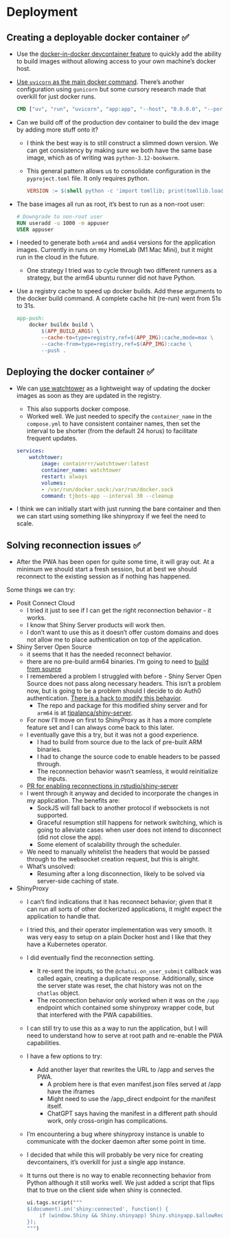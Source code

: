 # Deployment 

## Creating a deployable docker container ✅ 

-   Use the [docker-in-docker devcontainer feature](https://github.com/devcontainers/features/blob/main/src/docker-in-docker/README.md) to quickly add the ability to build images without allowing access to your own machine's docker host.

-   [Use `uvicorn` as the main docker command](https://hosting.analythium.io/containerizing-shiny-for-python-and-shinylive-applications/). There's another configuration using `gunicorn` but some cursory research made that overkill for just docker runs.

    ``` dockerfile
    CMD ["uv", "run", "uvicorn", "app:app", "--host", "0.0.0.0", "--port", "8080"]
    ```

-   Can we build off of the production dev container to build the dev image by adding more stuff onto it?

    -   I think the best way is to still construct a slimmed down version. We can get consistency by making sure we both have the same base image, which as of writing was `python-3.12-bookworm`.

    -   This general pattern allows us to consolidate configuration in the `pyproject.toml` file. It only requires python.

        ``` makefile
        VERSION := $(shell python -c 'import tomllib; print(tomllib.load(open("pyproject.toml", "rb"))["project"]["version"])')
        ```

-   The base images all run as root, it's best to run as a non-root user:

    ``` dockerfile
    # Downgrade to non-root user 
    RUN useradd -u 1000 -m appuser
    USER appuser
    ```

-   I needed to generate both `arm64` and `amd64` versions for the application images. Currently in runs on my HomeLab (M1 Mac Mini), but it might run in the cloud in the future.

    -   One strategy I tried was to cycle through two different runners as a strategy, but the arm64 ubuntu runner did not have Python.

-   Use a registry cache to speed up docker builds. Add these arguments to the docker build command. A complete cache hit (re-run) went from 51s to 31s.

    ``` makefile
    app-push:
        docker buildx build \
            $(APP_BUILD_ARGS) \
            --cache-to=type=registry,ref=$(APP_IMG):cache,mode=max \
            --cache-from=type=registry,ref=$(APP_IMG):cache \
            --push . 
    ```

## Deploying the docker container ✅ 

-   We can [use watchtower](https://containrrr.dev/watchtower/) as a lightweight way of updating the docker images as soon as they are updated in the registry.

    -   This also supports docker compose.
    -   Worked well. We just needed to specify the `container_name` in the `compose.yml` to have consistent container names, then set the interval to be shorter (from the default 24 horus) to facilitate frequent updates.

    ``` yaml
    services:
        watchtower:
            image: containrrr/watchtower:latest
            container_name: watchtower
            restart: always
            volumes:
            - /var/run/docker.sock:/var/run/docker.sock
            command: tjbots-app --interval 30 --cleanup
    ```

-   I think we can initially start with just running the bare container and then we can start using something like shinyproxy if we feel the need to scale.

## Solving reconnection issues ✅ 

- After the PWA has been open for quite some time, it will gray out. At a minimum we should start a fresh session, but at best we should reconnect to the existing session as if nothing has happened. 

Some things we can try:

- Posit Connect Cloud
    - I tried it just to see if I can get the right reconnection behavior - it works. 
    - I know that Shiny Server products will work then. 
    - I don't want to use this as it doesn't offer custom domains and does not allow me to place authentication on top of the application.

- Shiny Server Open Source
    - it seems that it has the needed reconnect behavior.
    - there are no pre-build arm64 binaries. I'm going to need to [build from source](https://github.com/rstudio/shiny-server/wiki/Building-Shiny-Server-from-Source)
    - I remembered a problem I struggled with before - Shiny Server Open Source does not pass along necessary headers. This isn't a problem now, but is going to be a problem should I decide to do Auth0 authentication. [There is a hack to modify this behavior](https://marian-caikovski.medium.com/retrieving-all-request-headers-in-shiny-web-applications-dc07b79c4a7f).
        - The repo and package for this modified shiny server and for `arm64` is at [tjpalanca/shiny-server](https://github.com/tjpalanca/shiny-server).
    - For now I'll move on first to ShinyProxy as it has a more complete feature set and I can always come back to this later.
    - I eventually gave this a try, but it was not a good experience. 
        - I had to build from source due to the lack of pre-built ARM binaries.
        - I had to change the source code to enable headers to be passed through.
        - The reconnection behavior wasn't seamless, it would reinitialize the inputs.
    - [PR for enabling reconnections in rstudio/shiny-server](https://github.com/rstudio/shiny/pull/1074/files#diff-15a5dbed6f706799668603a8a0b4d28e0dcb04d870a9ac0afde052d59219a932)
    - I went through it anyway and decided to incorporate the changes in my application. The benefits are:
        - SockJS will fall back to another protocol if websockets is not supported.
        - Graceful resumption still happens for network switching, which is going to alleviate cases when user does not intend to disconnect (did not close the app).
        - Some element of scalability through the scheduler.
    - We need to manually whitelist the headers that would be passed through to the websocket creation request, but this is alright.
    - What's unsolved:
        - Resuming after a long disconnection, likely to be solved via server-side caching of state.

- ShinyProxy
    - I can't find indications that it has reconnect behavior; given that it can run all sorts of other dockerized applications, it might expect the application to handle that.
    - I tried this, and their operator implementation was very smooth. It was very easy to setup on a plain Docker host and I like that they have a Kubernetes operator. 
    - I did eventually find the reconnection setting.
        - It re-sent the inputs, so the `@chatui.on_user_submit` callback was called again, creating a duplicate response. Additionally, since the server state was reset, the chat history was not on the `chatlas` object.
        - The reconnection behavior only worked when it was on the `/app` endpoint which contained some shinyproxy wrapper code, but that interfered with the PWA capabilities.
    - I can still try to use this as a way to run the application, but I will need to understand how to serve at root path and re-enable the PWA capabilities.
    - I have a few options to try:
        - Add another layer that rewrites the URL to /app and serves the PWA.
            - A problem here is that even manifest.json files served at /app have the iframes
            - Might need to use the /app_direct endpoint for the manifest itself.
            - ChatGPT says having the manifest in a different path should work, only cross-origin has complications.
    - I'm encountering a bug where shinyproxy instance is unable to communicate with the docker daemon after some point in time.
    - I decided that while this will probably be very nice for creating devcontainers, it's overkill for just a single app instance.
    - It turns out there is no way to enable reconnecting behavior from Python although it still works well.  We just added a script that flips that to true on the client side when shiny is connected.

        ```python
        ui.tags.script("""
        $(document).on('shiny:connected', function() {
            if (window.Shiny && Shiny.shinyapp) Shiny.shinyapp.$allowReconnect = true;
        });
        """)
        ```